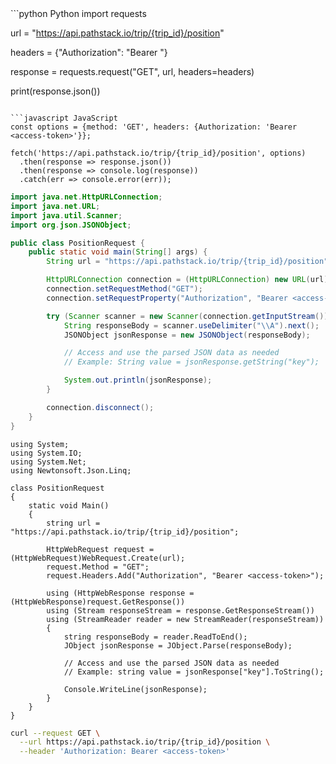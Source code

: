 <CodeGroup>
```python Python
import requests

url = "https://api.pathstack.io/trip/{trip_id}/position"

headers = {"Authorization": "Bearer <access-token>"}

response = requests.request("GET", url, headers=headers)

print(response.json())
```

```javascript JavaScript
const options = {method: 'GET', headers: {Authorization: 'Bearer <access-token>'}};

fetch('https://api.pathstack.io/trip/{trip_id}/position', options)
  .then(response => response.json())
  .then(response => console.log(response))
  .catch(err => console.error(err));
```

```java Java
import java.net.HttpURLConnection;
import java.net.URL;
import java.util.Scanner;
import org.json.JSONObject;

public class PositionRequest {
    public static void main(String[] args) {
        String url = "https://api.pathstack.io/trip/{trip_id}/position";

        HttpURLConnection connection = (HttpURLConnection) new URL(url).openConnection();
        connection.setRequestMethod("GET");
        connection.setRequestProperty("Authorization", "Bearer <access-token>");

        try (Scanner scanner = new Scanner(connection.getInputStream())) {
            String responseBody = scanner.useDelimiter("\\A").next();
            JSONObject jsonResponse = new JSONObject(responseBody);

            // Access and use the parsed JSON data as needed
            // Example: String value = jsonResponse.getString("key");

            System.out.println(jsonResponse);
        }

        connection.disconnect();
    }
}
```

```dotnet .NET
using System;
using System.IO;
using System.Net;
using Newtonsoft.Json.Linq;

class PositionRequest
{
    static void Main()
    {
        string url = "https://api.pathstack.io/trip/{trip_id}/position";

        HttpWebRequest request = (HttpWebRequest)WebRequest.Create(url);
        request.Method = "GET";
        request.Headers.Add("Authorization", "Bearer <access-token>");

        using (HttpWebResponse response = (HttpWebResponse)request.GetResponse())
        using (Stream responseStream = response.GetResponseStream())
        using (StreamReader reader = new StreamReader(responseStream))
        {
            string responseBody = reader.ReadToEnd();
            JObject jsonResponse = JObject.Parse(responseBody);

            // Access and use the parsed JSON data as needed
            // Example: string value = jsonResponse["key"].ToString();

            Console.WriteLine(jsonResponse);
        }
    }
}
```

```bash cURL
curl --request GET \
  --url https://api.pathstack.io/trip/{trip_id}/position \
  --header 'Authorization: Bearer <access-token>'
```
</CodeGroup>